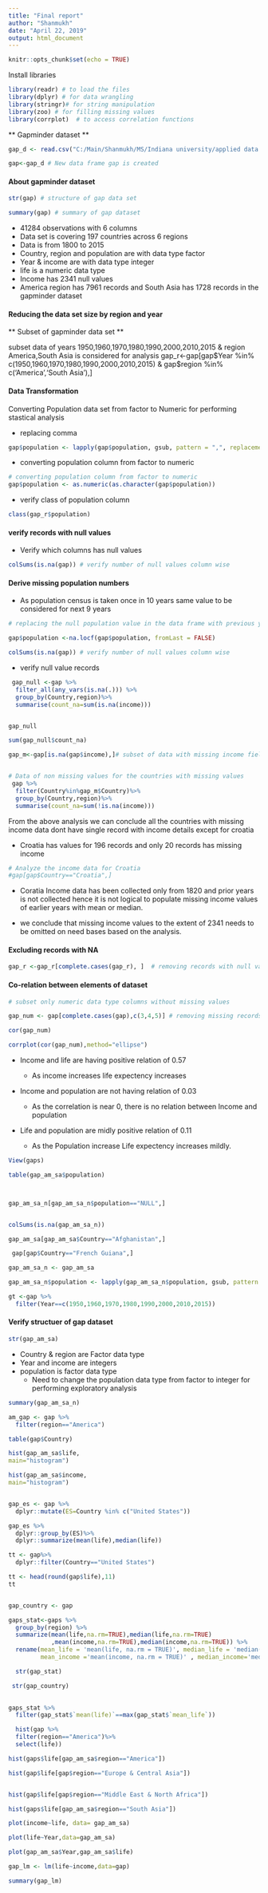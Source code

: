 ```yaml
---
title: "Final report"
author: "Shanmukh"
date: "April 22, 2019"
output: html_document
---
```


```r
knitr::opts_chunk$set(echo = TRUE)
```


Install libraries
```r
library(readr) # to load the files
library(dplyr) # for data wrangling
library(stringr)# for string manipulation
library(zoo) # for filling missing values
library(corrplot)  # to access correlation functions

```


** Gapminder dataset **

```r
gap_d <- read.csv("C:/Main/Shanmukh/MS/Indiana university/applied data science/Final project/gapminder.csv", header=TRUE)

gap<-gap_d # New data frame gap is created

```


#### About gapminder dataset

```r
str(gap) # structure of gap data set

summary(gap) # summary of gap dataset
```



* 41284 observations with 6 columns
* Data set is covering 197 countries across 6 regions
* Data is from 1800 to 2015
* Country, region and population are with data type factor
* Year & income are with data type integer
* life is a numeric data type
* Income has 2341 null values
* America region has 7961 records and South Asia has 1728 records in the gapminder dataset


#### Reducing the data set size by region and year

** Subset of gapminder data set **



 subset data of years 1950,1960,1970,1980,1990,2000,2010,2015 & region America,South Asia is considered for analysis
gap_r<-gap[gap$Year %in% c(1950,1960,1970,1980,1990,2000,2010,2015)
          & gap$region %in% c('America','South Asia'),]



#### Data Transformation

Converting Population data set from factor to Numeric for performing stastical analysis

- replacing comma
```r
gap$population <- lapply(gap$population, gsub, pattern = ",", replacement = "", fixed = TRUE)

```


- converting population column from factor to numeric

```r

# converting population column from factor to numeric
gap$population <- as.numeric(as.character(gap$population)) 

```

- verify class of population column
```r
class(gap_r$population)

```


#### verify records with null values

- Verify which columns has null values
```r
colSums(is.na(gap)) # verify number of null values column wise
```

#### Derive missing population numbers

* As population census is taken once in 10 years same value to be considered for next 9 years

```r

# replacing the null population value in the data frame with previous year not null value

gap$population <-na.locf(gap$population, fromLast = FALSE) 

colSums(is.na(gap)) # verify number of null values column wise

```


- verify null value records
```r
 gap_null <-gap %>% 
  filter_all(any_vars(is.na(.))) %>%
  group_by(Country,region)%>%
  summarise(count_na=sum(is.na(income)))


gap_null

sum(gap_null$count_na)
```

```r

gap_m<-gap[is.na(gap$income),]# subset of data with missing income fields


# Data of non missing values for the countries with missing values
 gap %>% 
  filter(Country%in%gap_m$Country)%>%
  group_by(Country,region)%>%
  summarise(count_na=sum(!is.na(income)))

```


From the above analysis we can conclude all the countries with missing income data dont have single record with income details except for croatia

* Croatia has values for 196 records and only 20 records has missing income

```r

# Analyze the income data for Croatia
#gap[gap$Country=="Croatia",]

```

* Coratia Income data has been collected only from 1820 and prior years is not collected hence it is not logical to populate missing income values of earlier years with mean or median.

- we conclude that missing income values to the extent of 2341 needs to be omitted on need bases based on the analysis.

#### Excluding records with NA

```r

gap_r <-gap_r[complete.cases(gap_r), ]  # removing records with null values

```


#### Co-relation between elements of dataset

```r
# subset only numeric data type columns without missing values

gap_num <- gap[complete.cases(gap),c(3,4,5)] # removing missing records and only numeric columns

cor(gap_num)

corrplot(cor(gap_num),method="ellipse")

```


* Income and life are having positive relation of 0.57

  - As income increases life expectency increases
  
* Income and population are not having relation of 0.03

  - As the correlation is near 0, there is no relation between Income and population
  
* Life and population are midly positive relation of 0.11

  - As the Population increase Life expectency increases mildly.
  








```r

View(gaps)

table(gap_am_sa$population)



gap_am_sa_n[gap_am_sa_n$population=="NULL",]


colSums(is.na(gap_am_sa_n))

gap_am_sa[gap_am_sa$Country=="Afghanistan",]

 gap[gap$Country=="French Guiana",]

gap_am_sa_n <- gap_am_sa

gap_am_sa_n$population <- lapply(gap_am_sa_n$population, gsub, pattern = ",", replacement = "", fixed = TRUE)

```
```r

gt <-gap %>%
  filter(Year==c(1950,1960,1970,1980,1990,2000,2010,2015))
```

#### Verify structuer of gap dataset

```r
str(gap_am_sa)
```

* Country & region are Factor data type
* Year and income are integers
* population is factor data type
  - Need to change the population data type from factor to integer for performing exploratory analysis
  
```r
summary(gap_am_sa_n)
```


```r

am_gap <- gap %>% 
  filter(region=="America")

table(gap$Country)

hist(gap_am_sa$life,
main="histogram")

hist(gap_am_sa$income,
main="histogram")


gap_es <- gap %>%
  dplyr::mutate(ES=Country %in% c("United States"))

gap_es %>%
  dplyr::group_by(ES)%>%
  dplyr::summarize(mean(life),median(life))

tt <- gap%>%
  dplyr::filter(Country=="United States")

tt <- head(round(gap$life),11)
tt


gap_country <- gap

gaps_stat<-gaps %>%
  group_by(region) %>%
  summarize(mean(life,na.rm=TRUE),median(life,na.rm=TRUE)
            ,mean(income,na.rm=TRUE),median(income,na.rm=TRUE)) %>%
  rename(mean_life = 'mean(life, na.rm = TRUE)', median_life = 'median(life, na.rm = TRUE)',
         mean_income ='mean(income, na.rm = TRUE)' , median_income='median(income, na.rm = TRUE)')

  str(gap_stat)

 str(gap_country) 
  

gaps_stat %>%
  filter(gap_stat$`mean(life)`==max(gap_stat$`mean_life`))

```





```r
  hist(gap %>%
  filter(region=="America")%>%
  select(life))

hist(gaps$life[gap_am_sa$region=="America"])

hist(gap$life[gap$region=="Europe & Central Asia"])


hist(gap$life[gap$region=="Middle East & North Africa"])

hist(gaps$life[gap_am_sa$region=="South Asia"])

```

```r
plot(income~life, data= gap_am_sa)

plot(life~Year,data=gap_am_sa)

plot(gap_am_sa$Year,gap_am_sa$life)
```

```r
gap_lm <- lm(life~income,data=gap)

summary(gap_lm)
```

```r

```

